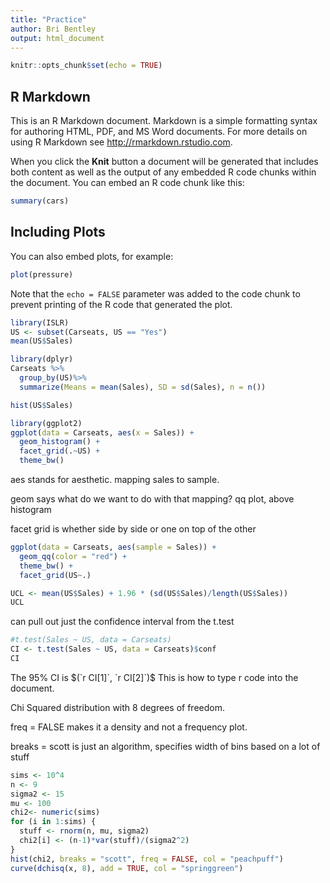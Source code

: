 ```yaml
---
title: "Practice"
author: Bri Bentley
output: html_document
---
```


```r
knitr::opts_chunk$set(echo = TRUE)
```

## R Markdown

This is an R Markdown document. Markdown is a simple formatting syntax for authoring HTML, PDF, and MS Word documents. For more details on using R Markdown see <http://rmarkdown.rstudio.com>.

When you click the **Knit** button a document will be generated that includes both content as well as the output of any embedded R code chunks within the document. You can embed an R code chunk like this:

```r
summary(cars)
```

## Including Plots

You can also embed plots, for example:

```r
plot(pressure)
```

Note that the `echo = FALSE` parameter was added to the code chunk to prevent printing of the R code that generated the plot.

```r
library(ISLR)
US <- subset(Carseats, US == "Yes")
mean(US$Sales)
```

```r
library(dplyr)
Carseats %>%
  group_by(US)%>%
  summarize(Means = mean(Sales), SD = sd(Sales), n = n())
```

```r
hist(US$Sales)
```

```r
library(ggplot2)
ggplot(data = Carseats, aes(x = Sales)) +
  geom_histogram() + 
  facet_grid(.~US) + 
  theme_bw()
```

aes stands for aesthetic. mapping sales to sample.

geom says what do we want to do with that mapping? qq plot, above histogram

facet grid is whether side by side or one on top of the other

```r
ggplot(data = Carseats, aes(sample = Sales)) +
  geom_qq(color = "red") +
  theme_bw() +
  facet_grid(US~.)
```

```r
UCL <- mean(US$Sales) + 1.96 * (sd(US$Sales)/length(US$Sales))
UCL
```

can pull out just the confidence interval from the t.test

```r
#t.test(Sales ~ US, data = Carseats)
CI <- t.test(Sales ~ US, data = Carseats)$conf
CI
```

The 95\% CI is $(`r CI[1]`, `r CI[2]`)$
This is how to type r code into the document.

Chi Squared distribution with 8 degrees of freedom.

freq = FALSE makes it a density and not a frequency plot.

breaks = scott is just an algorithm, specifies width of bins based on a lot of stuff
```r
sims <- 10^4
n <- 9
sigma2 <- 15
mu <- 100
chi2<- numeric(sims)
for (i in 1:sims) {
  stuff <- rnorm(n, mu, sigma2)
  chi2[i] <- (n-1)*var(stuff)/(sigma2^2)
}
hist(chi2, breaks = "scott", freq = FALSE, col = "peachpuff")
curve(dchisq(x, 8), add = TRUE, col = "springgreen")
```

